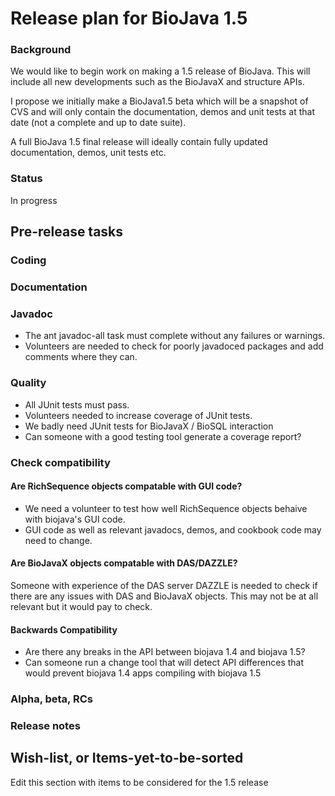 =Release plan for BioJava 1.5=

===Background===
We would like to begin work on making a 1.5 release of BioJava. This will include all new developments such as the BioJavaX and structure APIs.

I propose we initially make a BioJava1.5 beta which will be a snapshot of CVS and will only contain the documentation, demos and unit tests at that date (not a complete and up to date suite). 

A full BioJava 1.5 final release will ideally contain fully updated documentation, demos, unit tests etc.

===Status===

In progress

==Pre-release tasks==

===Coding===

===Documentation===

===Javadoc===
* The ant javadoc-all task must complete without any failures or warnings. 
* Volunteers are needed to check for poorly javadoced packages and add comments where they can.

===Quality===
* All JUnit tests must pass.
* Volunteers needed to increase coverage of JUnit tests.
* We badly need JUnit tests for BioJavaX / BioSQL interaction
* Can someone with a good testing tool generate a coverage report?

===Check compatibility===
====Are RichSequence objects compatable with GUI code?====
* We need a volunteer to test how well RichSequence objects behaive with biojava's GUI code. 
* GUI code as well as relevant javadocs, demos, and cookbook code may need to change.

====Are BioJavaX objects compatable with DAS/DAZZLE?====
Someone with experience of the DAS server DAZZLE is needed to check if there are any issues with DAS and BioJavaX objects. This may not be at all relevant but it would pay to check.

====Backwards Compatibility====
* Are there any breaks in the API between biojava 1.4 and biojava 1.5?
* Can someone run a change tool that will detect API differences that would prevent biojava 1.4 apps compiling with biojava 1.5

===Alpha, beta, RCs===

===Release notes===

==Wish-list, or Items-yet-to-be-sorted==

Edit this section with items to be considered for the 1.5 release